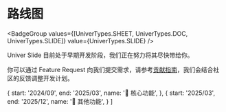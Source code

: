 
# 路线图

<BadgeGroup values={[UniverTypes.SHEET, UniverTypes.DOC, UniverTypes.SLIDE]} value={UniverTypes.SLIDE} />

<Callout emoji="🚨" type="error">
  Univer Slide 目前处于早期开发阶段，我们正在努力将其尽快带给你。
</Callout>

你可以通过 Feature Request 向我们提交需求，请参考[贡献指南](/guides/slide/contributing)，我们会结合社区的反馈调整开发计划。

  {
    start: '2024/09',
    end: '2025/03',
    name: '🏃 核心功能',
  },
  {
    start: '2025/03',
    end: '2025/12',
    name: '🏃 其他功能',
  }
]

<Roadmap data={data} />

